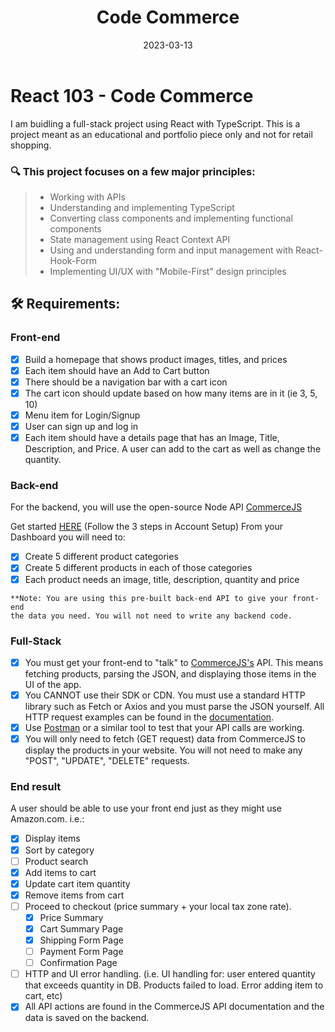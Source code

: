 ﻿---
id: 1
title: 'Code Commerce'
slug: 'code-commerce'
description: 'This is a iterative project, starting with a simple landing page and ending with a full e-commerce site. It was built using React, TypeScript, Context API, and Commerce.js.'
website: 'https://code-commerce-2.vercel.app/'
repository: 'https://github.com/chanceltron/code-commerce-2'
date: 2023-03-13
published: true
---

# React 103 - Code Commerce

I am buidling a full-stack project using React with TypeScript. This is a project meant as an educational and portfolio piece only and not for retail shopping.

### 🔍 This project focuses on a few major principles:

> - Working with APIs
> - Understanding and implementing TypeScript
> - Converting class components and implementing functional components
> - State management using React Context API
> - Using and understanding form and input management with React-Hook-Form
> - Implementing UI/UX with "Mobile-First" design principles

## 🛠 Requirements:

### Front-end

- [x] Build a homepage that shows product images, titles, and prices
- [x] Each item should have an Add to Cart button
- [x] There should be a navigation bar with a cart icon
- [x] The cart icon should update based on how many items are in it (ie 3, 5, 10)
- [x] Menu item for Login/Signup
- [x] User can sign up and log in
- [x] Each item should have a details page that has an Image, Title, Description, and Price. A user can add to the cart as well as change the quantity.

### Back-end

For the backend, you will use the open-source Node API [CommerceJS](https://commercejs.com/docs/sdk/getting-started)

Get started [HERE](https://commercejs.com/docs/sdk/getting-started/#account-setup) (Follow the 3 steps in Account Setup)
From your Dashboard you will need to:

- [x] Create 5 different product categories
- [x] Create 5 different products in each of those categories
- [x] Each product needs an image, title, description, quantity and price

```
**Note: You are using this pre-built back-end API to give your front-end
the data you need. You will not need to write any backend code.
```

### Full-Stack

- [x] You must get your front-end to "talk" to [CommerceJS's](https://commercejs.com/docs/sdk/getting-started) API. This means fetching products, parsing the JSON, and displaying those items in the UI of the app.
- [x] You CANNOT use their SDK or CDN. You must use a standard HTTP library such as Fetch or Axios and you must parse the JSON yourself. All HTTP request examples can be found in the [documentation](https://commercejs.com/docs/sdk/getting-started).
- [x] Use [Postman](https://www.postman.com/) or a similar tool to test that your API calls are working.
- [x] You will only need to fetch (GET request) data from CommerceJS to display the products in your website. You will not need to make any "POST", "UPDATE", "DELETE" requests.

### End result

A user should be able to use your front end just as they might use Amazon.com. i.e.:

- [x] Display items
- [x] Sort by category
- [ ] Product search
- [x] Add items to cart
- [x] Update cart item quantity
- [x] Remove items from cart
- [ ] Proceed to checkout (price summary + your local tax zone rate).
  - [x] Price Summary
  - [x] Cart Summary Page
  - [x] Shipping Form Page
  - [ ] Payment Form Page
  - [ ] Confirmation Page
- [ ] HTTP and UI error handling. (i.e. UI handling for: user entered quantity that exceeds quantity in DB. Products failed to load. Error adding item to cart, etc)
- [x] All API actions are found in the CommerceJS API documentation and the data is saved on the backend.
